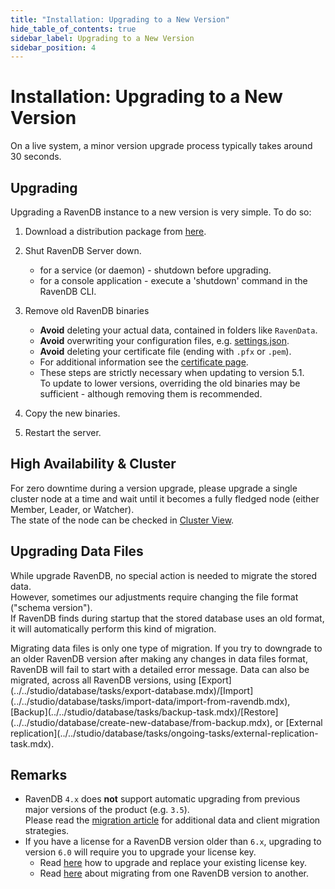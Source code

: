 ```yaml
---
title: "Installation: Upgrading to a New Version"
hide_table_of_contents: true
sidebar_label: Upgrading to a New Version
sidebar_position: 4
---
```



# Installation: Upgrading to a New Version

<Admonition type="info" title="">
On a live system, a minor version upgrade process typically takes around 30 seconds.
</Admonition>

## Upgrading

Upgrading a RavenDB instance to a new version is very simple. To do so:  

1. Download a distribution package from [here](https://ravendb.net/download).

2. Shut RavenDB Server down.  
    * for a service (or daemon) - shutdown before upgrading.  
    * for a console application - execute a 'shutdown' command in the RavenDB CLI.  

3. Remove old RavenDB binaries
    * **Avoid** deleting your actual data, contained in folders like `RavenData`.  
    * **Avoid** overwriting your configuration files, e.g. [settings.json](../../server/configuration/configuration-options.mdx#settingsjson).  
    * **Avoid** deleting your certificate file (ending with `.pfx` or `.pem`).  
    * For additional information see the [certificate page](../../server/security/authentication/certificate-configuration.mdx).  
    * These steps are strictly necessary when updating to version 5.1.  
      To update to lower versions, overriding the old binaries may be sufficient - although removing them is recommended.  

4. Copy the new binaries.  

5. Restart the server.  

## High Availability & Cluster

For zero downtime during a version upgrade, please upgrade a single cluster node at 
a time and wait until it becomes a fully fledged node (either Member, Leader, or Watcher).  
The state of the node can be checked in [Cluster View](../../studio/cluster/cluster-view.mdx).  

## Upgrading Data Files

While upgrade RavenDB, no special action is needed to migrate the stored data.  
However, sometimes our adjustments require changing the file format ("schema version").  
If RavenDB finds during startup that the stored database uses an old format, it 
will automatically perform this kind of migration.  

<Admonition type="warning" title="">
Migrating data files is only one type of migration.  
If you try to downgrade to an older RavenDB version after making any changes in data files 
format, RavenDB will fail to start with a detailed error message.  
Data can also be migrated, across all RavenDB versions, using 
[Export](../../studio/database/tasks/export-database.mdx)/[Import](../../studio/database/tasks/import-data/import-from-ravendb.mdx), 
[Backup](../../studio/database/tasks/backup-task.mdx)/[Restore](../../studio/database/create-new-database/from-backup.mdx), 
or [External replication](../../studio/database/tasks/ongoing-tasks/external-replication-task.mdx).  
</Admonition>

## Remarks

<Admonition type="info" title="Major version upgrade" id="major-version-upgrade" href="#major-version-upgrade">

* RavenDB `4.x` does **not** support automatic upgrading from previous major versions of the product (e.g. `3.5`).  
  Please read the [migration article](../../migration/server/data-migration.mdx) for additional data and client migration strategies.
* If you have a license for a RavenDB version older than `6.x`, upgrading to version `6.0` will require you 
  to upgrade your license key.  
   * Read [here](../../start/licensing/replace-license.mdx#upgrade-a-license-key-for-ravendb-6x) how to upgrade 
     and replace your existing license key.  
   * Read [here](../../migration/server/data-migration.mdx) about migrating from one RavenDB version to another.  

</Admonition>


